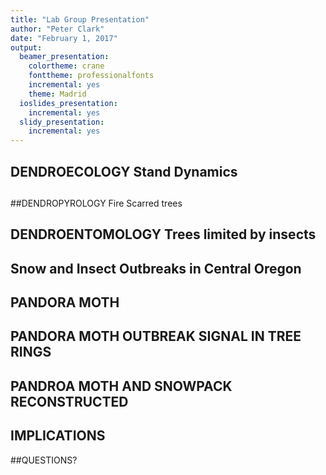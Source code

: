 ```yaml
---
title: "Lab Group Presentation"
author: "Peter Clark"
date: "February 1, 2017"
output:
  beamer_presentation:
    colortheme: crane
    fonttheme: professionalfonts
    incremental: yes
    theme: Madrid
  ioslides_presentation:
    incremental: yes
  slidy_presentation:
    incremental: yes
---
```

\begin{picture}(320,250)
\put(00,00){\includegraphics[height=9cm]
{slide1.jpg}}
\put(00,00){\begin{minipage}[t]{1\linewidth}
\end{minipage}}
\end{picture}

##
\begin{picture}(320,250)
\put(20,70){\includegraphics[height=5cm]
{slide2.jpg}}
\put(60,40){\includegraphics[height=1cm]
{slide2b.jpg}}
\put(200,00){\begin{minipage}[t]{1\linewidth}
{\tiny Image courtesy of Scott St George, U. MN}
\end{minipage}}
\end{picture}

## DENDROECOLOGY \small Stand Dynamics
\begin{picture}(320,250)
\put(160,70){\includegraphics[height=5cm]
{slide3.jpg}}
\put(00,175){\begin{minipage}[t]{1\linewidth}
{\small 
- Large and small scale disturbance   
\bigskip
\bigskip

- Recruitment and declines   
\bigskip
\bigskip

- Changes in demography, composition   

and importance
\bigskip
\bigskip
\bigskip
\bigskip

\tiny Biondi 1998.   
Comparing tree-ring chronologies and repeated forest inventories    
as forest monitoring tools. Ecological Applications}
\end{minipage}}
\end{picture}

##
\begin{picture}(320,250)
\put(00,30){\includegraphics[height=6cm]
{slide4.jpg}}
\put(00,00){\begin{minipage}[t]{1\linewidth}
\end{minipage}}
\end{picture}

##DENDROPYROLOGY \small Fire Scarred trees
\begin{picture}(320,250)
\put(170,125){\includegraphics[height=4.25cm]
{slide6A.jpg}}
\put(140,35){\includegraphics[height=4cm]
{slide6b.jpg}}
\put(00,175){\begin{minipage}[t]{1\linewidth}
{\small 
- Scale (spatial and temporal)
\bigskip
\bigskip

- Frequency, Intensity, Seasonality   
\bigskip
\bigskip

- Drivers (climate, fuels)
\bigskip
\bigskip
\bigskip
\bigskip

\tiny Figures (top) fire history from Sky Islands (AZ), (bottom) superposed epoch analysis showing relationship between drought conditions and fire}
\end{minipage}}
\end{picture}

##
\begin{picture}(320,250)
\put(30,10){\includegraphics[height=8cm]
{slide7.jpg}}
\put(100,00){\begin{minipage}[t]{1\linewidth}
{\tiny Image courtesy of  Daniel Bishop, Harvard Forest / Columbia University}
\end{minipage}}
\end{picture}

## DENDROENTOMOLOGY \small Trees limited by insects
\begin{picture}(320,250)
\put(150,130){\includegraphics[height=4cm]
{slide8a.jpg}}
\put(150,40){\includegraphics[height=3cm]
{slide8b.jpg}}
\put(00,190){\begin{minipage}[t]{1\linewidth}
{\small 
- Defoliators (spruce budworm,   

forest tent caterpillar, gypsy moth)

\bigskip
\bigskip

- Cambium feeder (spruce beetle,   

mountain pine beetle)   
\bigskip
\bigskip

- Root parasite (periodical cicadas)
\bigskip
\bigskip
\bigskip
\bigskip

\tiny Swetnam and Lynch. 1993 Multicentury, Regional-Scale Patterns of Western Spruce Budworm Outbreaks. Ecological Monographs}
\end{minipage}}
\end{picture}

## Snow and Insect Outbreaks in Central Oregon
\begin{picture}(320,250)
\put(160,50){\includegraphics[height=6cm]
{slide9.jpg}}
\put(00,200){\begin{minipage}[t]{1\linewidth}
{\tiny Collaborators: Dr. Jim Speer (*Indiana State University*),   

Dr. Lawrence Winship (*Hampshire College*)
\bigskip
\bigskip

Clark, P.W. , J. H. Speer, L.W. Winship. 2017   

**Extracting Climate and Pandora Moth Outbreaks**   

**from A 1,500-Year Long Ponderosa Pine Chronology**

**from Central Oregon**. Tree-Ring Research
\bigskip
\bigskip

Related Works: 
Speer, J. H., T. W. Swetnam, B. E. Wickman, and A.   

Youngblood. 2001. Changes in Pandora moth outbreak   

dynamics during the past 622 years. Ecology
\bigskip


Speer, J. H. and R. L. Holmes. 2004. Effects of   

Pandora moth outbreaks on ponderosa pine wood volume.   

Tree-Ring Research}
\end{minipage}}
\end{picture}

##
\begin{picture}(320,250)
\put(10,10){\includegraphics[height=8cm]
{slide10.jpg}}
\put(20,110){\begin{minipage}[t]{1\linewidth}
{\LARGE  \color{white} Inner Ring: 435CE   

Outer Ring 985CE}
\end{minipage}}
\end{picture}

## PANDORA MOTH
\begin{picture}(320,250)
\put(10,20){\includegraphics[height=7.5cm]
{slide11.jpg}}
\put(100,00){\begin{minipage}[t]{1\linewidth}
\end{minipage}}
\end{picture}

## PANDORA MOTH OUTBREAK SIGNAL IN TREE RINGS
\begin{picture}(320,250)
\put(135,20){\includegraphics[height=8cm]
{slide12a.jpg}}
\put(00,190){\begin{minipage}[t]{1\linewidth}
{\small 
- Year 1: Reduced latewood
\bigskip
\bigskip

- Year 2: Fifty percent reduction in   

ring width compared to Y-1
\bigskip
\bigskip

- Years 3 through 4-20: gradually   

resume to normal growth}
\end{minipage}}
\end{picture}

## PANDROA MOTH AND SNOWPACK RECONSTRUCTED
\begin{picture}(320,250)
\put(175,80){\includegraphics[height=5cm]
{slide13.jpg}}
\put(00,220){\begin{minipage}[t]{1\linewidth}
{\small 
**A** The 1,376 year reconstruction of 

Fall to Spring Drought
\bigskip
\bigskip

**B** A 5-year running average of the 

final chronology with pandora moth 

outbreaks shaded in black. 
\bigskip
\bigskip

**C** The number of trees recording 

pandora moth outbreaks (bars) as 

compared to total sample depth. The 

gray bars show the timing of pandora 

moth outbreaks across all three graphs}
\end{minipage}}
\end{picture}

## IMPLICATIONS
\begin{picture}(320,250)
\put(160,75){\includegraphics[height=4.5cm]
{slide14.jpg}}
\put(00,200){\begin{minipage}[t]{1\linewidth}
{\small 
Ponderosa pine extremely long 

lived and preserved on MBF
\bigskip
\bigskip

Contributes to natural range of 

outbreak variability of endemic 

insect 
\bigskip
\bigskip

Methods for decoupling limit 

factors in tree growth}
\end{minipage}}
\end{picture}

##QUESTIONS?
\begin{picture}(320,250)
\put(00,20){\includegraphics[height=8cm]
{slide15.jpg}}
\put(00,00){\begin{minipage}[t]{1\linewidth}
\end{minipage}}
\end{picture}








